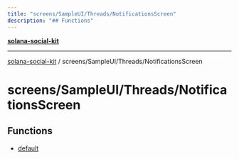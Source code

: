 ```yaml
---
title: "screens/SampleUI/Threads/NotificationsScreen"
description: "## Functions"
---
```


[**solana-social-kit**](../../../../README.mdx)

***

[solana-social-kit](../../../../README.mdx) / screens/SampleUI/Threads/NotificationsScreen

# screens/SampleUI/Threads/NotificationsScreen

## Functions

- [default](functions/default.mdx)
